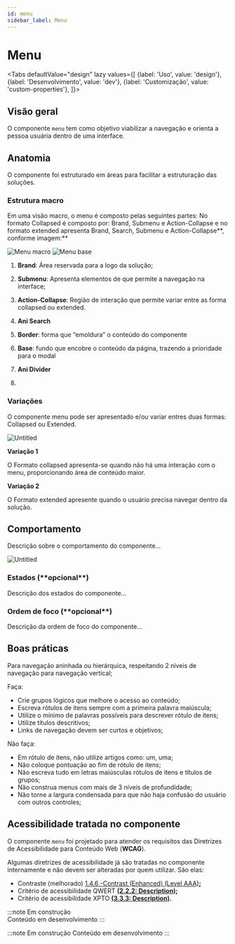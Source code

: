 ```yaml
---
id: menu
sidebar_label: Menu
---
```




# Menu

<Tabs
  defaultValue="design"
  lazy
  values={[
    {label: 'Uso', value: 'design'},
    {label: 'Desenvolvimento', value: 'dev'},
    {label: 'Customização', value: 'custom-properties'},
  ]}>

<TabItem value="design">

## Visão geral

O componente `menu` tem como objetivo viabilizar a navegação e orienta a pessoa usuária dentro de uma interface.

## Anatomia

O componente foi estruturado em áreas para facilitar a estruturação das soluções.

### Estrutura macro

Em uma visão macro, o menu é composto pelas seguintes partes:
No formato Collapsed é composto por: Brand, Submenu e Action-Collapse e no formato extended apresenta Brand, Search, Submenu e Action-Collapse**, conforme imagem:**

<img src={MenuAnatomyMacro} alt="Menu macro" />

<img src={MenuAnatomy} alt="Menu base" />

1. **Brand**: Área reservada para a logo da solução;
2. **Submenu**: Apresenta elementos de que permite a navegação na interface;
3. **Action-Collapse**: Região de interação que permite variar entre as forma collapsed ou extended.
4. **Ani Search**
5. **Border**: forma que “emoldura” o conteúdo do componente
6. **Base**: fundo que encobre o conteúdo da página, trazendo a prioridade para o modal
7. **Ani Divider**

8.

### Variações

O componente menu pode ser apresentado e/ou variar entres duas formas: Collapsed ou Extended.

![Untitled](https://s3-us-west-2.amazonaws.com/secure.notion-static.com/12f655cd-6f65-423f-a426-61f2074de2cd/Untitled.png)

**Variação 1**

O Formato collapsed apresenta-se quando não há uma interação com o menu, proporcionando área de conteúdo maior.

**Variação 2**

O Formato extended apresente quando o usuário precisa navegar dentro da solução.

## Comportamento

Descrição sobre o comportamento do componente…

![Untitled](https://s3-us-west-2.amazonaws.com/secure.notion-static.com/74c07af4-65f9-4c2e-b700-dc1b3b004107/Untitled.png)

### Estados (\***\*opcional\*\***)

Descrição dos estados do componente…

### Ordem de foco (\***\*opcional\*\***)

Descrição da ordem de foco do componente…

## Boas práticas

Para navegação aninhada ou hierárquica, respeitando 2 níveis de navegação para navegação vertical;

Faça:

- Crie grupos lógicos que melhore o acesso ao conteúdo;
- Escreva rótulos de itens sempre com a primeira palavra maiúscula;
- Utilize o mínimo de palavras possíveis para descrever rótulo de itens;
- Utilize títulos descritivos;
- Links de navegação devem ser curtos e objetivos;

Não faça:

- Em rótulo de ítens, não utilize artigos como: um, uma;
- Não coloque pontuação ao fim de rótulo de itens;
- Não escreva tudo em letras maiúsculas rótulos de itens e títulos de grupos;
- Não construa menus com mais de 3 níveis de profundidade;
- Não torne a largura condensada para que não haja confusão do usuário com outros controles;

## Acessibilidade tratada no componente

O componente `menu` foi projetado para atender os requisitos das Diretrizes de Acessibilidade para Conteúdo Web (**WCAG**).

Algumas diretrizes de acessibilidade já são tratadas no componente internamente e não devem ser alteradas por quem utilizar. São elas:

- Contraste (melhorado) [1.4.6 -Contrast (Enhanced) (Level AAA)](https://www.google.com.br)**;**
- Critério de acessibilidade QWERT **[(2.2.2: Description)](https://www.google.com.br);**
- Critério de acessibilidade XPTO **[(3.3.3: Description)](https://www.google.com.br).**

</TabItem>

<TabItem value="dev">

:::note Em construção  
Conteúdo em desenvolvimento
:::

</TabItem>

<TabItem value="custom-properties">

:::note Em construção
Conteúdo em desenvolvimento
:::

</TabItem>

</Tabs>
